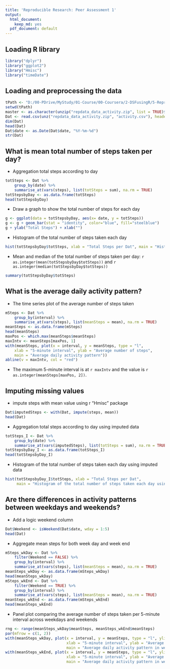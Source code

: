 ```yaml
---
title: 'Reproducible Research: Peer Assessment 1'
output:
  html_document:
    keep_md: yes
  pdf_document: default
---
```


## Loading R library
```r
library("dplyr")
library("ggplot2")
library("Hmisc")
library("timeDate")

```

## Loading and preprocessing the data
```r
tPath <- "D:/00-PDrive/MyStudy/01-Course/00-Coursera/2-DSFusingR/5-Reproducible/Project1"
setwd(tPath)
master <- as.character(unzip("repdata_data_activity.zip", list = TRUE)$Name)
Dat <- read.csv(unz("repdata_data_activity.zip", "activity.csv"), header = TRUE, sep = ",") 
dim(Dat)
head(Dat)
Dat$date <- as.Date(Dat$date, "%Y-%m-%d")
str(Dat)

```
## What is mean total number of steps taken per day?

- Aggregation total steps according to day
```r
totSteps <- Dat %>%
    group_by(date) %>%
    summarise_at(vars(steps), list(totSteps = sum), na.rm = TRUE)
totStepsbyDay <- as.data.frame(totSteps)
head(totStepsbyDay)

```
- Draw a graph to show the total number of steps for each day
```r
g <- ggplot(data = totStepsbyDay, aes(x= date, y = totSteps))
g <- g + geom_bar(stat = "identity", color="blue", fill="steelblue")
g + ylab("Total Steps") + xlab("") 

```

- Histogram of the total number of steps taken each day
```r
hist(totStepsbyDay$totSteps, xlab = "Total Steps per Dat", main = "Histogram of the total number of steps taken each day")

```

- Mean and median of the total number of steps taken per day:  `r as.integer(mean(totStepsbyDay$totSteps))` and `r as.integer(median(totStepsbyDay$totSteps))`

```r
summary(totStepsbyDay$totSteps)

```

## What is the average daily activity pattern?

- The time series plot of the average number of steps taken

```r
mSteps <- Dat %>%
    group_by(interval) %>%
    summarise_at(vars(steps), list(meanSteps = mean), na.rm = TRUE)
meanSteps <- as.data.frame(mSteps)
head(meanSteps)
maxPos <- which.max(meanSteps$meanSteps)
maxIntv <- meanSteps[maxPos, 1]
with(meanSteps, plot(x = interval, y = meanSteps, type = "l", 
    xlab = "5-minute interval", ylab = "Average number of steps", 
    main = "Average daily activity pattern"))
abline(v = maxIntv, col = "red")

```

- The maximum 5-minute interval is at `r maxIntv` and the value is `r as.integer(meanSteps[maxPos, 2])`. 

## Imputing missing values

- impute steps with mean value using r "Hmisc" package

```r
Dat$imputedSteps <- with(Dat, impute(steps, mean))
head(Dat)

```

- Aggregation total steps according to day using imputed data

```r
totSteps_I <- Dat %>%
    group_by(date) %>%
    summarise_at(vars(imputedSteps), list(totSteps = sum), na.rm = TRUE)
totStepsbyDay_I <- as.data.frame(totSteps_I)
head(totStepsbyDay_I)

```

- Histogram of the total number of steps taken each day using imputed data

```r
hist(totStepsbyDay_I$totSteps, xlab = "Total Steps per Dat", 
     main = "Histogram of the total number of steps taken each day using imputed data")
```

## Are there differences in activity patterns between weekdays and weekends?

- Add a logic weekend column

```r
Dat$Weekend <- isWeekend(Dat$date, wday = 1:5)
head(Dat)

```

- Aggregate mean steps for both week day and week end

```r
mSteps_wkDay <- Dat %>%
    filter(Weekend == FALSE) %>%
    group_by(interval) %>%
    summarise_at(vars(steps), list(meanSteps = mean), na.rm = TRUE)
meanSteps_wkDay <- as.data.frame(mSteps_wkDay)
head(meanSteps_wkDay)
mSteps_wkEnd <- Dat %>%
    filter(Weekend == TRUE) %>%
    group_by(interval) %>%
    summarise_at(vars(steps), list(meanSteps = mean), na.rm = TRUE)
meanSteps_wkEnd <- as.data.frame(mSteps_wkEnd)
head(meanSteps_wkEnd)

```

- Panel plot comparing the average number of steps taken per 5-minute interval across weekdays and weekends

```r
rng <- range(meanSteps_wkDay$meanSteps, meanSteps_wkEnd$meanSteps)
par(mfrow = c(1, 2))
with(meanSteps_wkDay, plot(x = interval, y = meanSteps, type = "l", ylim = rng, 
                           xlab = "5-minute interval", ylab = "Average number of steps", 
                           main = "Average daily activity pattern in week day"))
with(meanSteps_wkEnd, plot(x = interval, y = meanSteps, type = "l", ylim = rng, 
                           xlab = "5-minute interval", ylab = "Average number of steps", 
                           main = "Average daily activity pattern in week end"))

```









